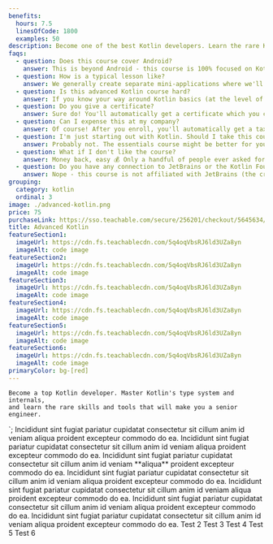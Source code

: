 ```yaml
---
benefits:
  hours: 7.5
  linesOfCode: 1800
  examples: 50
description: Become one of the best Kotlin developers. Learn the rare Kotlin skills in this hands-on, practical course.
faqs:
  - question: Does this course cover Android?
    answer: This is beyond Android - this course is 100% focused on Kotlin as a programming language, without caring which platform you're going to write code for.
  - question: How is a typical lesson like?
    answer: We generally create separate mini-applications where we'll explore a certain feature of the Kotlin language, with examples and exercises. Each lesson is about 20-30 mins long.
  - question: Is this advanced Kotlin course hard?
    answer: If you know your way around Kotlin basics (at the level of the Kotlin Essentials course), you should be fine. If this is your first time with Kotlin (or first time coding), I recommend you take the Kotlin Essentials course first.
  - question: Do you give a certificate?
    answer: Sure do! You'll automatically get a certificate which you can export and use this to get reimbursed or land your Kotlin job.
  - question: Can I expense this at my company?
    answer: Of course! After you enroll, you'll automatically get a tax-compliant receipt which you can use to reimburse this course with your employer.
  - question: I'm just starting out with Kotlin. Should I take this course?
    answer: Probably not. The essentials course might be better for you.
  - question: What if I don't like the course?
    answer: Money back, easy 💰 Only a handful of people ever asked for a refund on the entire site of 20+ courses, just to give you an idea.
  - question: Do you have any connection to JetBrains or the Kotlin Foundation?
    answer: Nope - this course is not affiliated with JetBrains (the creators of Kotlin), Google or the Kotlin Foundation. I hope they say good things about this course once they see it, though!
grouping:
  category: kotlin
  ordinal: 3
image: ./advanced-kotlin.png
price: 75
purchaseLink: https://sso.teachable.com/secure/256201/checkout/5645634/advanced-kotlin
title: Advanced Kotlin
featureSection1:
  imageUrl: https://cdn.fs.teachablecdn.com/5q4oqVbsRJ6ld3UZa8yn
  imageAlt: code image
featureSection2:
  imageUrl: https://cdn.fs.teachablecdn.com/5q4oqVbsRJ6ld3UZa8yn
  imageAlt: code image
featureSection3:
  imageUrl: https://cdn.fs.teachablecdn.com/5q4oqVbsRJ6ld3UZa8yn
  imageAlt: code image
featureSection4:
  imageUrl: https://cdn.fs.teachablecdn.com/5q4oqVbsRJ6ld3UZa8yn
  imageAlt: code image
featureSection5:
  imageUrl: https://cdn.fs.teachablecdn.com/5q4oqVbsRJ6ld3UZa8yn
  imageAlt: code image
featureSection6:
  imageUrl: https://cdn.fs.teachablecdn.com/5q4oqVbsRJ6ld3UZa8yn
  imageAlt: code image
primaryColor: bg-[red]
---
```


    Become a top Kotlin developer. Master Kotlin's type system and internals,
    and learn the rare skills and tools that will make you a senior engineer.
  </h2>`;


<Course mySlug="advanced-kotlin">
  <Fragment slot="feature1">
    Incididunt sint fugiat pariatur cupidatat consectetur sit cillum anim id
    veniam aliqua proident excepteur commodo do ea. Incididunt sint fugiat
    pariatur cupidatat consectetur sit cillum anim id veniam aliqua proident
    excepteur commodo do ea. Incididunt sint fugiat pariatur cupidatat
    consectetur sit cillum anim id veniam **aliqua** proident excepteur commodo
    do ea. Incididunt sint fugiat pariatur cupidatat consectetur sit cillum anim
    id veniam aliqua proident excepteur commodo do ea. Incididunt sint fugiat
    pariatur cupidatat consectetur sit cillum anim id veniam aliqua proident
    excepteur commodo do ea. Incididunt sint fugiat pariatur cupidatat
    consectetur sit cillum anim id veniam aliqua proident excepteur commodo do
    ea. Incididunt sint fugiat pariatur cupidatat consectetur sit cillum anim id
    veniam aliqua proident excepteur commodo do ea.
  </Fragment>
  <Fragment slot="feature2">Test 2</Fragment>
  <Fragment slot="feature3">Test 3</Fragment>
  <Fragment slot="feature4">Test 4</Fragment>
  <Fragment slot="feature5">Test 5</Fragment>
  <Fragment slot="feature6">Test 6</Fragment>
</Course>
